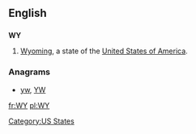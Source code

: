 {{also|wy|ŵy}}
==English==

==={{abbreviation}}===
'''WY'''

# [[Wyoming]], a state of the [[United States of America]].

===Anagrams===
* [[yw#English|yw]], [[YW#English|YW]]

[[Category:US States]]

[[fr:WY]]
[[pl:WY]]